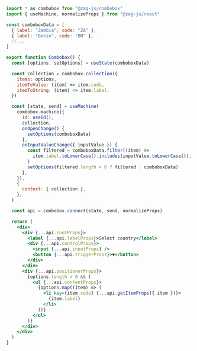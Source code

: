 ```jsx
import * as combobox from "@zag-js/combobox"
import { useMachine, normalizeProps } from "@zag-js/react"

const comboboxData = [
  { label: "Zambia", code: "ZA" },
  { label: "Benin", code: "BN" },
  //...
]

export function Combobox() {
  const [options, setOptions] = useState(comboboxData)

  const collection = combobox.collection({
    items: options,
    itemToValue: (item) => item.code,
    itemToString: (item) => item.label,
  })

  const [state, send] = useMachine(
    combobox.machine({
      id: useId(),
      collection,
      onOpenChange() {
        setOptions(comboboxData)
      },
      onInputValueChange({ inputValue }) {
        const filtered = comboboxData.filter((item) =>
          item.label.toLowerCase().includes(inputValue.toLowerCase()),
        )
        setOptions(filtered.length > 0 ? filtered : comboboxData)
      },
    }),
    {
      context: { collection },
    },
  )

  const api = combobox.connect(state, send, normalizeProps)

  return (
    <div>
      <div {...api.rootProps}>
        <label {...api.labelProps}>Select country</label>
        <div {...api.controlProps}>
          <input {...api.inputProps} />
          <button {...api.triggerProps}>▼</button>
        </div>
      </div>
      <div {...api.positionerProps}>
        {options.length > 0 && (
          <ul {...api.contentProps}>
            {options.map((item) => (
              <li key={item.code} {...api.getItemProps({ item })}>
                {item.label}
              </li>
            ))}
          </ul>
        )}
      </div>
    </div>
  )
}
```
